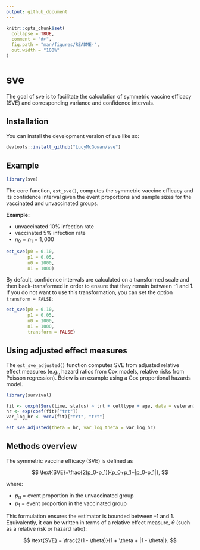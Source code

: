 ```yaml
---
output: github_document
---
```


<!-- README.md is generated from README.Rmd. Please edit that file -->

```r
knitr::opts_chunk$set(
  collapse = TRUE,
  comment = "#>",
  fig.path = "man/figures/README-",
  out.width = "100%"
)
```

# sve

The goal of sve is to facilitate the calculation of symmetric vaccine efficacy (SVE) and corresponding variance and confidence intervals.

## Installation

You can install the development version of sve like so:

``` r
devtools::install_github("LucyMcGowan/sve")
```

## Example

```r
library(sve)
```

The core function, `est_sve()`, computes the symmetric vaccine efficacy and its confidence interval given the event proportions and sample sizes for the vaccinated and unvaccinated groups.

**Example:**

* unvaccinated 10% infection rate  
* vaccinated 5% infection rate  
* $n_0=n_1=1,000$

```r
est_sve(p0 = 0.10, 
        p1 = 0.05, 
        n0 = 1000, 
        n1 = 1000)
```

By default, confidence intervals are calculated on a transformed scale and then back-transformed in order to ensure that they remain between -1 and 1. If you do not want to use this transformation, you can set the option `transform = FALSE`:

```r
est_sve(p0 = 0.10, 
        p1 = 0.05, 
        n0 = 1000, 
        n1 = 1000,
        transform = FALSE)
```

## Using adjusted effect measures

The `est_sve_adjusted()` function computes SVE from adjusted relative effect measures (e.g., hazard ratios from Cox models, relative risks from Poisson regression). Below is an example using a Cox proportional hazards model.

```r
library(survival)

fit <- coxph(Surv(time, status) ~ trt + celltype + age, data = veteran)
hr <- exp(coef(fit)["trt"])
var_log_hr <- vcov(fit)["trt", "trt"]

est_sve_adjusted(theta = hr, var_log_theta = var_log_hr)
```

## Methods overview

The symmetric vaccine efficacy (SVE) is defined as

$$
\text{SVE}=\frac{2(p_0-p_1)}{p_0+p_1+|p_0-p_1|},
$$
 
where:

* $p_0$ = event proportion in the unvaccinated group  
* $p_1$  = event proportion in the vaccinated group

This formulation ensures the estimator is bounded between -1 and 1. Equivalently, it can be written in terms of a relative effect measure, $\theta$ (such as a relative risk or hazard ratio):

$$
\text{SVE} = \frac{2(1 - \theta)}{1 + \theta + |1 - \theta|}.
$$
